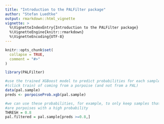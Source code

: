 ```yaml
---
title: "Introduction to the PALFilter package"
author: "Stefan Luedtke"
output: rmarkdown::html_vignette
vignette: >
  %\VignetteIndexEntry{Introduction to the PALFilter package}
  %\VignetteEngine{knitr::rmarkdown}
  %\VignetteEncoding{UTF-8}
---
```


```r
knitr::opts_chunk$set(
  collapse = TRUE,
  comment = "#>"
)
```

```r
library(PALFilter)

#use the trained XGBoost model to predict probabilities for each sample
#(click train) of coming from a porpoise (and not from a PAL)
data(pal.sample)
preds <- porpoiseProb.xgb(pal.sample)

#we can use these probabilities, for example, to only keep samples that
#are porpoises with a high probability
THRESH = 0.8
pal.filtered = pal.sample[preds >=0.8,]

```
